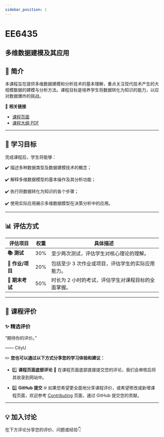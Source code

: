 ```yaml
---
sidebar_position: 1
---
```


# EE6435
## 多维数据建模及其应用

## **📘 简介**
本课程旨在提供多维数据建模和分析技术的基本理解，重点关注现代技术产生的大规模数据的建模与分析方法。课程目标是培养学生将数据转化为知识的能力，以应对数据爆炸的挑战。

🔗 **相关链接**
- [课程页面](https://www.cityu.edu.hk/catalogue/pg/202425/course/EE6435.htm)
- [课程大纲 PDF](https://www.cityu.edu.hk/catalogue/pg/202425/course/EE6435.pdf)

---

## **🎯 学习目标**

完成课程后，学生将能够：

✔️ 描述多种数据类型及数据建模技术的概念；

✔️ 解释多维数据模型的基本操作及其分析功能；

✔️ 执行将数据转化为知识的各个步骤；

✔️ 使用实际应用展示多维数据模型在决策分析中的应用。

---

## **📊 评估方式**

| **评估项目**          | **权重** | **具体描述**                                                                                       |
|----------------------|---------|---------------------------------------------------------------------------------------------------|
| **📚 测试**            | 30%     | 至少两次测试，评估学生对核心理论的理解。                                                          |
| **📝 作业/项目**       | 20%     | 包括至少 3 次作业或项目，评估学生的实际应用能力。                                                  |
| **📖 期末考试**       | 50%     | 时长为 2 小时的考试，评估学生对课程目标的全面掌握。                                                |

---

## **💬 课程评价**

### ✨ **精选评价**
<div className={commentStyles.commentBox}>
    <p className={commentStyles.commentText}>
        “期待你的评价。”
    </p>
    <p className={commentStyles.commentAuthor}>—— CityU</p>
</div>

✏️ **您也可以通过以下方式分享您的学习体验和建议：**

- 1️⃣ **课程页面底部评论**
💬 在课程页面底部直接提交您的评论，我们会审核后将其收录到网站中。

- 2️⃣ **GitHub 提交**
🌐 如果您希望更全面地分享课程评价，或希望修改或新增课程页面，欢迎参考 [Contributing](https://penjc.github.io/CityU/contributing) 页面，通过 GitHub 提交您的贡献。

---

## **💡 加入讨论**

在下方评论分享您的评价、问题或经验👇
<Utterances />

